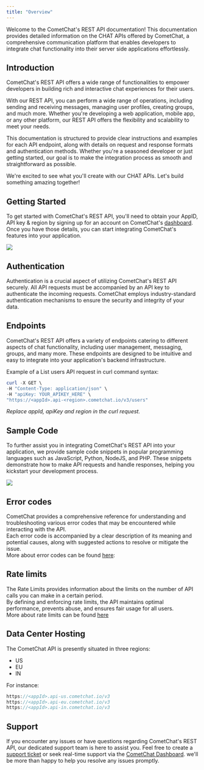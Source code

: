 ```yaml
---
title: "Overview"
---
```


Welcome to the CometChat's REST API documentation! This documentation provides detailed information on the CHAT APIs offered by CometChat, a comprehensive communication platform that enables developers to integrate chat functionality into their server side applications effortlessly.

## Introduction

CometChat's REST API offers a wide range of functionalities to empower developers in building rich and interactive chat experiences for their users.

With our REST API, you can perform a wide range of operations, including sending and receiving messages, managing user profiles, creating groups, and much more. Whether you're developing a web application, mobile app, or any other platform, our REST API offers the flexibility and scalability to meet your needs.

This documentation is structured to provide clear instructions and examples for each API endpoint, along with details on request and response formats and authentication methods. Whether you're a seasoned developer or just getting started, our goal is to make the integration process as smooth and straightforward as possible.

We're excited to see what you'll create with our CHAT APIs. Let's build something amazing together!

## Getting Started

To get started with CometChat's REST API, you'll need to obtain your AppID, API key & region by signing up for an account on CometChat's [dashboard](https://app.cometchat.com/). Once you have those details, you can start integrating CometChat's features into your application.

<Frame>
  <img src="/images/cb897cc3-ddeeda4-cometchat_dashboard_credentials.png" />
</Frame>

## Authentication

Authentication is a crucial aspect of utilizing CometChat's REST API securely. All API requests must be accompanied by an API key to authenticate the incoming requests. CometChat employs industry-standard authentication mechanisms to ensure the security and integrity of your data.

## Endpoints

CometChat's REST API offers a variety of endpoints catering to different aspects of chat functionality, including user management, messaging, groups, and many more. These endpoints are designed to be intuitive and easy to integrate into your application's backend infrastructure.

Example of a List users API request in curl command syntax:

<CodeGroup>

```powershell cURL
curl -X GET \
-H "Content-Type: application/json" \
-H "apiKey: YOUR_APIKEY_HERE" \
"https://<appId>.api-<region>.cometchat.io/v3/users"
```

</CodeGroup>

*Replace appId, apiKey and region in the curl request.*

## Sample Code

To further assist you in integrating CometChat's REST API into your application, we provide sample code snippets in popular programming languages such as JavaScript, Python, NodeJS, and PHP. These snippets demonstrate how to make API requests and handle responses, helping you kickstart your development process.

<Frame>
  <img src="/images/72e46214-2b1ac60-sample_curl.png" />
</Frame>

## Error codes

CometChat provides a comprehensive reference for understanding and troubleshooting various error codes that may be encountered while interacting with the API.\
Each error code is accompanied by a clear description of its meaning and potential causes, along with suggested actions to resolve or mitigate the issue.\
More about error codes can be found [here](/reference/constraints-rate-limits-and-errors#errors):

## Rate limits

The Rate Limits provides information about the limits on the number of API calls you can make in a certain period.\
By defining and enforcing rate limits, the API maintains optimal performance, prevents abuse, and ensures fair usage for all users.\
More about rate limits can be found [here](/reference/constraints-rate-limits-and-errors#rate-limits)

## Data Center Hosting

The CometChat API is presently situated in three regions:

* US
* EU
* IN

For instance:

```javascript
https://<appId>.api-us.cometchat.io/v3 
https://<appId>.api-eu.cometchat.io/v3
https://<appId>.api-in.cometchat.io/v3
```

## Support

If you encounter any issues or have questions regarding CometChat's REST API, our dedicated support team is here to assist you. Feel free to create a [support ticket](https://help.cometchat.com/hc/en-us/requests/new) or seek real-time support via the [CometChat Dashboard](https://app.cometchat.com/). we'll be more than happy to help you resolve any issues promptly.
